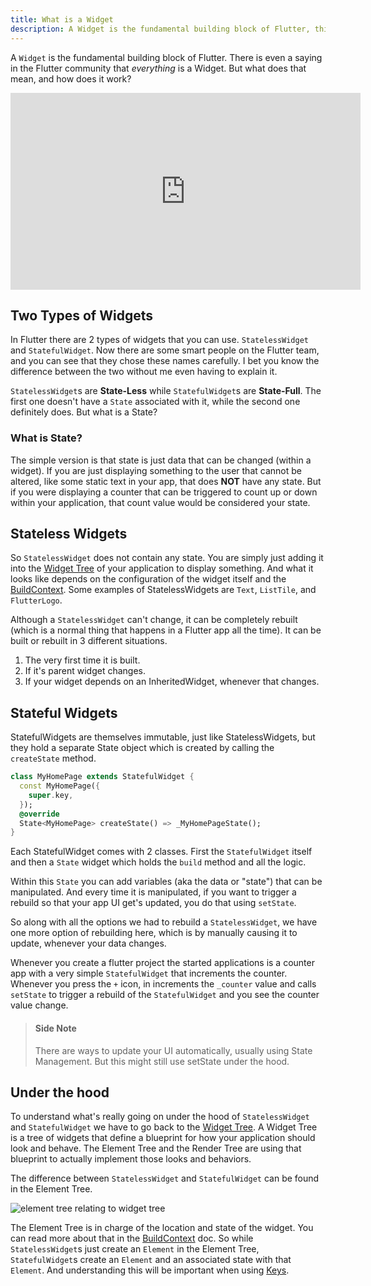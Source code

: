 ```yaml
---
title: What is a Widget
description: A Widget is the fundamental building block of Flutter, this article breaks it down.
---
```


A `Widget` is the fundamental building block of Flutter. There is even a saying in the Flutter community that _everything_ is a Widget. But what does that mean, and how does it work?

<iframe width="560" height="315" src="https://www.youtube.com/embed/vlMNGEuN8js" title="YouTube video player" frameborder="0" allow="accelerometer; autoplay; clipboard-write; encrypted-media; gyroscope; picture-in-picture; web-share" allowfullscreen></iframe>

## Two Types of Widgets
In Flutter there are 2 types of widgets that you can use. `StatelessWidget` and `StatefulWidget`. Now there are some smart people on the Flutter team, and you can see that they chose these names carefully. I bet you know the difference between the two without me even having to explain it. 

`StatelessWidget`s are **State-Less** while `StatefulWidget`s are **State-Full**. The first one doesn't have a `State` associated with it, while the second one definitely does. But what is a State?

### What is State?
The simple version is that state is just data that can be changed (within a widget). If you are just displaying something to the user that cannot be altered, like some static text in your app, that does **NOT** have any state. But if you were displaying a counter that can be triggered to count up or down within your application, that count value would be considered your state.

## Stateless Widgets
So `StatelessWidget` does not contain any state. You are simply just adding it into the <a href="/flutter/widget_tree">Widget Tree</a> of your application to display something. And what it looks like depends on the configuration of the widget itself and the <a href="/flutter/buildcontext">BuildContext</a>. Some examples of StatelessWidgets are `Text`, `ListTile`, and `FlutterLogo`.
 
Although a `StatelessWidget` can't change, it can be completely rebuilt (which is a normal thing that happens in a Flutter app all the time). It can be built or rebuilt in 3 different situations. 
1. The very first time it is built.
2. If it's parent widget changes.
3. If your widget depends on an InheritedWidget, whenever that changes.

## Stateful Widgets
StatefulWidgets are themselves immutable, just like StatelessWidgets, but they hold a separate State object which is created by calling the `createState` method. 

```dart
class MyHomePage extends StatefulWidget {
  const MyHomePage({
    super.key,
  });
  @override
  State<MyHomePage> createState() => _MyHomePageState();
}
```

Each StatefulWidget comes with 2 classes. First the `StatefulWidget` itself and then a `State` widget which holds the `build` method and all the logic. 

Within this `State` you can add variables (aka the data or "state") that can be manipulated. And every time it is manipulated, if you want to trigger a rebuild so that your app UI get's updated, you do that using `setState`. 

So along with all the options we had to rebuild a `StatelessWidget`, we have one more option of rebuilding here, which is by manually causing it to update, whenever your data changes.

Whenever you create a flutter project the started applications is a counter app with a very simple `StatefulWidget` that increments the counter. Whenever you press the `+` icon, in increments the `_counter` value and calls `setState` to trigger a rebuild of the `StatefulWidget` and you see the counter value change.

> #### Side Note
> There are ways to update your UI automatically, usually using State Management. But this might still use setState under the hood.


## Under the hood
To understand what's really going on under the hood of `StatelessWidget` and `StatefulWidget` we have to go back to the <a href="/flutter/widget_tree">Widget Tree</a>. A Widget Tree is a tree of widgets that define a blueprint for how your application should look and behave. The Element Tree and the Render Tree are using that blueprint to actually implement those looks and behaviors.

The difference between `StatelessWidget` and `StatefulWidget` can be found in the Element Tree. 

<img src="/flutter/buildcontext/element_tree.png" alt="element tree relating to widget tree"/>

The Element Tree is in charge of the location and state of the widget. You can read more about that in the <a href="/flutter/buildcontext#deep-dive">BuildContext</a> doc. So while `StatelessWidget`s just create an `Element` in the Element Tree, `StatefulWidget`s create an `Element` and an associated state with that `Element`. And understanding this will be important when using <a href="/flutter/keys">Keys</a>.
